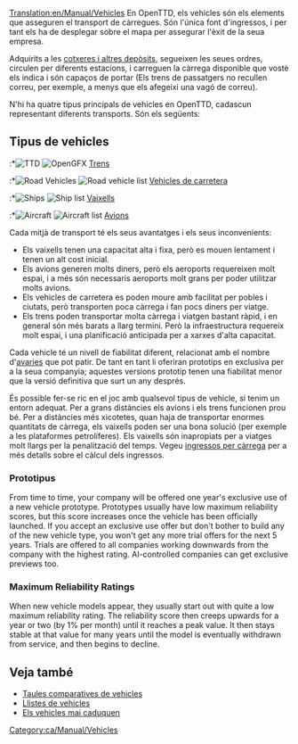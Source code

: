 [[Translation:en/Manual/Vehicles]]
{{ca/Traducció|en/Manual/Vehicles|70}}
{{ca/Manual/Taula de contingut}}
En OpenTTD, els vehicles són els elements que asseguren el transport de càrregues.
Són l'única font d'ingressos, i per tant els ha de desplegar sobre el mapa per assegurar l'èxit de la seua empresa.

Adquirits a les [[ca/Manual/Cotxeres i depòsits|cotxeres i altres depòsits]], segueixen les seues ordres, circulen per diferents estacions, i carreguen la càrrega disponible que vostè els indica i són capaços de portar (Els trens de passatgers no recullen correu, per exemple, a menys que els afegeixi una vagó de correu).

N'hi ha quatre tipus principals de vehicles en OpenTTD, cadascun representant diferents transports. Són els següents:

== Tipus de vehicles ==
:*[[File:en/Manual/Manual html m16a497ce.png|TTD]] [[File:en/Manual/Train Information button.png|OpenGFX]] [[ca/Manual/Trens|Trens]]
:*[[File:en/Manual/Manual html m3518e48c.png|Road Vehicles]] [[File:en/Manual/Road Vehicle Information button.png|Road vehicle list]] [[ca/Vehicles de carretera|Vehicles de carretera]]
:*[[File:en/Manual/Manual html 53123a33.png|Ships]] [[File:en/Manual/Ship Information button.png|Ship list]] [[ca/Vaixells|Vaixells]]
:*[[File:en/Manual/Manual html 442702e6.png|Aircraft]] [[File:en/Manual/Aircraft Information button.png|Aircraft list]] [[ca/Avions|Avions]]

Cada mitjà de transport té els seus avantatges i els seus inconvenients:
*Els vaixells tenen una capacitat alta i fixa, però es mouen lentament i tenen un alt cost inicial.
*Els avions generen molts diners, però els aeroports requereixen molt espai, i a més són necessaris aeroports molt grans per poder utilitzar molts avions.
*Els vehicles de carretera es poden moure amb facilitat per pobles i ciutats, però transporten poca càrrega i fan pocs diners per viatge.
*Els trens poden transportar molta càrrega i viatgen bastant ràpid, i en general són més barats a llarg termini. Però la infraestructura requereix molt espai, i una planificació anticipada per a xarxes d'alta capacitat.

Cada vehicle té un nivell de fiabilitat diferent, relacionat amb el nombre d'[[ca/Avaries|avaries]] que pot patir. De tant en tant li oferiran prototips en exclusiva per a la seua companyia; aquestes versions prototip tenen una fiabilitat menor que la versió definitiva que surt un any després.

És possible fer-se ric en el joc amb qualsevol tipus de vehicle, si tenim un entorn adequat. Per a grans distàncies els avions i els trens funcionen prou bé. Per a distàncies més xicotetes, quan haja de transportar enormes quantitats de càrrega, els vaixells poden ser una bona solució (per exemple a les plataformes petrolíferes). Els vaixells són inapropiats per a viatges molt llargs per la penalització del temps. Vegeu [[ca/Ingressos per càrrega|ingressos per càrrega]] per a més detalls sobre el càlcul dels ingressos.

=== Prototipus ===
{{ca/Pendent de traducció}}

From time to time, your company will be offered one year's exclusive use of a new vehicle prototype. Prototypes usually have low maximum reliability scores, but this score increases once the vehicle has been officially launched. If you accept an exclusive use offer but don't bother to build any of the new vehicle type, you won't get any more trial offers for the next 5 years. Trials are offered to all companies working downwards from the company with the highest rating. AI-controlled companies can get exclusive previews too.

=== Maximum Reliability Ratings ===

When new vehicle models appear, they usually start out with quite a low maximum reliability rating. The reliability score then creeps upwards for a year or two (by 1% per month) until it reaches a peak value. It then stays stable at that value for many years until the model is eventually withdrawn from service, and then begins to decline.

==Veja també==
*[[ca/Taules comparatives de vehicles|Taules comparatives de vehicles]]
*[[ca/Llistes de vehicles|Llistes de vehicles]]
*[[ca/Els vehicles mai caduquen|Els vehicles mai caduquen]]

[[Category:ca/Manual/Vehicles]]